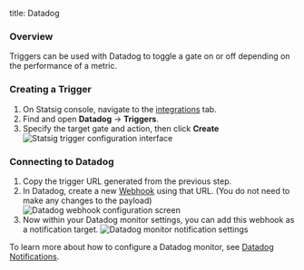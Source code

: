 title: Datadog

### Overview

Triggers can be used with Datadog to toggle a gate on or off depending on the performance of a metric.

### Creating a Trigger

1. On Statsig console, navigate to the [integrations](https://console.statsig.com/integrations) tab.
2. Find and open **Datadog** -> **Triggers**.
3. Specify the target gate and action, then click **Create**
   ![Statsig trigger configuration interface](https://user-images.githubusercontent.com/111380336/216156433-a41461d7-349b-446a-a089-610e57917824.png)

### Connecting to Datadog

1. Copy the trigger URL generated from the previous step.
2. In Datadog, create a new [Webhook](https://app.datadoghq.com/integrations/webhooks) using that URL. (You do not need to make any changes to the payload)
   ![Datadog webhook configuration screen](https://user-images.githubusercontent.com/111380336/216156415-2b170a22-71ea-48af-9db9-dc3f76a357a4.png)
3. Now within your Datadog monitor settings, you can add this webhook as a notification target.
   ![Datadog monitor notification settings](https://user-images.githubusercontent.com/111380336/216156425-8dd57f92-aa64-4a55-8bd4-4737a8e6818e.png)

To learn more about how to configure a Datadog monitor, see [Datadog Notifications](https://docs.datadoghq.com/monitors/notify/).
